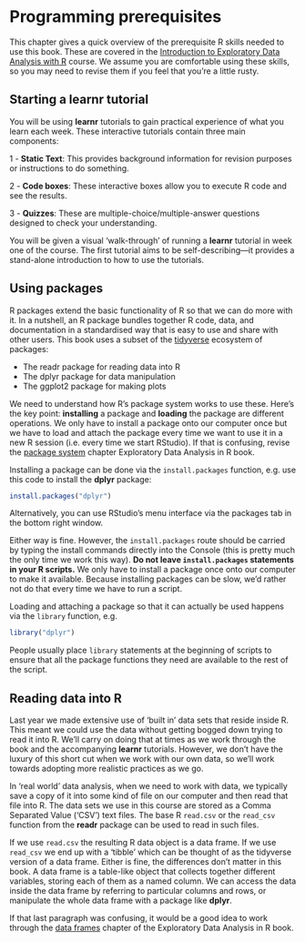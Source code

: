 # Programming prerequisites {-}

This chapter gives a quick overview of the prerequisite R skills needed to use this book. These are covered in the [Introduction to Exploratory Data Analysis with R](https://dzchilds.github.io/eda-for-bio) course. We assume you are comfortable using these skills, so you may need to revise them if you feel that you're a little rusty.

## Starting a **learnr** tutorial

You will be using **learnr** tutorials to gain practical experience of what you learn each week. These interactive tutorials contain three main components:

1 - **Static Text**: This provides background information for revision purposes or instructions to do something.

2 - **Code boxes**: These interactive boxes allow you to execute R code and see the results.

3 - **Quizzes**: These are multiple-choice/multiple-answer questions designed to check your understanding.

You will be given a visual 'walk-through' of running a **learnr** tutorial in week one of the course. The first tutorial aims to be self-describing---it provides a stand-alone introduction to how to use the tutorials.

## Using packages

R packages extend the basic functionality of R so that we can do more with it. In a nutshell, an R package bundles together R code, data, and documentation in a standardised way that is easy to use and share with other users. This book uses a subset of the [tidyverse](https://www.tidyverse.org) ecosystem of packages:

-   The readr package for reading data into R
-   The dplyr package for data manipulation
-   The ggplot2 package for making plots

We need to understand how R's package system works to use these. Here's the key point: **installing** a package and **loading** the package are different operations. We only have to install a package onto our computer once but we have to load and attach the package every time we want to use it in a new R session (i.e. every time we start RStudio). If that is confusing, revise the [package system](https://dzchilds.github.io/eda-for-bio/packages.html) chapter Exploratory Data Analysis in R book.

Installing a package can be done via the `install.packages` function, e.g. use this code to install the **dplyr** package:

```r
install.packages("dplyr")
```

Alternatively, you can use RStudio's menu interface via the packages tab in the bottom right window.

Either way is fine. However, the `install.packages` route should be carried by typing the install commands directly into the Console (this is pretty much the only time we work this way). **Do not leave `install.packages` statements in your R scripts.** We only have to install a package once onto our computer to make it available. Because installing packages can be slow, we'd rather not do that every time we have to run a script.

Loading and attaching a package so that it can actually be used happens via the `library` function, e.g.

```r
library("dplyr")
```

People usually place `library` statements at the beginning of scripts to ensure that all the package functions they need are available to the rest of the script.

## Reading data into R

Last year we made extensive use of 'built in' data sets that reside inside R. This meant we could use the data without getting bogged down trying to read it into R. We'll carry on doing that at times as we work through the book and the accompanying **learnr** tutorials. However, we don't have the luxury of this short cut when we work with our own data, so we'll work towards adopting more realistic practices as we go.

In 'real world' data analysis, when we need to work with data, we typically save a copy of it into some kind of file on our computer and then read that file into R. The data sets we use in this course are stored as a Comma Separated Value ('CSV') text files. The base R `read.csv` or the `read_csv` function from the **readr** package can be used to read in such files.

If we use `read.csv` the resulting R data object is a data frame. If we use `read_csv` we end up with a 'tibble' which can be thought of as the tidyverse version of a data frame. Either is fine, the differences don't matter in this book. A data frame is a table-like object that collects together different variables, storing each of them as a named column. We can access the data inside the data frame by referring to particular columns and rows, or manipulate the whole data frame with a package like **dplyr**.

If that last paragraph was confusing, it would be a good idea to work through the [data frames](https://dzchilds.github.io/eda-for-bio/data-frames.html) chapter of the Exploratory Data Analysis in R book.

